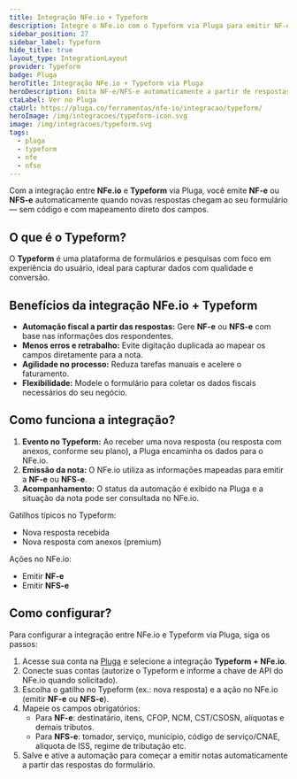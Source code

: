 ```yaml
---
title: Integração NFe.io + Typeform
description: Integre o NFe.io com o Typeform via Pluga para emitir NF-e/NFS-e automaticamente a partir de novas respostas do formulário.
sidebar_position: 27
sidebar_label: Typeform
hide_title: true
layout_type: IntegrationLayout
provider: Typeform
badge: Pluga
heroTitle: Integração NFe.io + Typeform via Pluga
heroDescription: Emita NF-e/NFS-e automaticamente a partir de respostas do Typeform.
ctaLabel: Ver no Pluga
ctaUrl: https://pluga.co/ferramentas/nfe-io/integracao/typeform/
heroImage: /img/integracoes/typeform-icon.svg
image: /img/integracoes/typeform.svg
tags:
  - pluga
  - typeform
  - nfe
  - nfse
---
```


Com a integração entre **NFe.io** e **Typeform** via Pluga, você emite **NF-e** ou **NFS-e** automaticamente quando novas
respostas chegam ao seu formulário — sem código e com mapeamento direto dos campos.

## O que é o Typeform?

O **Typeform** é uma plataforma de formulários e pesquisas com foco em experiência do usuário, ideal para capturar dados
com qualidade e conversão.

## Benefícios da integração NFe.io + Typeform

- **Automação fiscal a partir das respostas:** Gere **NF-e** ou **NFS-e** com base nas informações dos respondentes.
- **Menos erros e retrabalho:** Evite digitação duplicada ao mapear os campos diretamente para a nota.
- **Agilidade no processo:** Reduza tarefas manuais e acelere o faturamento.
- **Flexibilidade:** Modele o formulário para coletar os dados fiscais necessários do seu negócio.

## Como funciona a integração?

1. **Evento no Typeform:** Ao receber uma nova resposta (ou resposta com anexos, conforme seu plano), a Pluga encaminha
   os dados para o NFe.io.
2. **Emissão da nota:** O NFe.io utiliza as informações mapeadas para emitir a **NF-e** ou **NFS-e**.
3. **Acompanhamento:** O status da automação é exibido na Pluga e a situação da nota pode ser consultada no NFe.io.

Gatilhos típicos no Typeform:

- Nova resposta recebida
- Nova resposta com anexos (premium)

Ações no NFe.io:

- Emitir **NF-e**
- Emitir **NFS-e**

## Como configurar?

Para configurar a integração entre NFe.io e Typeform via Pluga, siga os passos:

1. Acesse sua conta na [Pluga][1] e selecione a integração **Typeform + NFe.io**.
2. Conecte suas contas (autorize o Typeform e informe a chave de API do NFe.io quando solicitado).
3. Escolha o gatilho no Typeform (ex.: nova resposta) e a ação no NFe.io (emitir **NF-e** ou **NFS-e**).
4. Mapeie os campos obrigatórios:
   - Para **NF-e**: destinatário, itens, CFOP, NCM, CST/CSOSN, alíquotas e demais tributos.
   - Para **NFS-e**: tomador, serviço, município, código de serviço/CNAE, alíquota de ISS, regime de tributação etc.
5. Salve e ative a automação para começar a emitir notas automaticamente a partir das respostas do formulário.

[1]: https://pluga.co/ferramentas/nfe-io/integracao/typeform/

